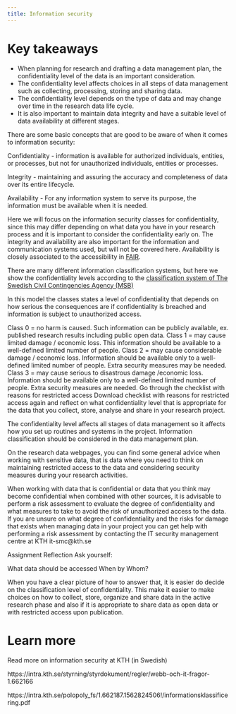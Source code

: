 ```yaml
---
title: Information security
---
```

# Key takeaways
- When planning for research and drafting a data management plan, the confidentiality level of the data is an important consideration.
- The confidentiality level affects choices in all steps of data management such as collecting, processing, storing and sharing data.
- The confidentiality level depends on the type of data and may change over time in the research data life cycle.
- It is also important to maintain data integrity and have a suitable level of data availability at different stages.

There are some basic concepts that are good to be aware of when it comes to information security:

Confidentiality - information is available for authorized individuals, entities, or processes, but not for unauthorized individuals, entities or processes.

Integrity - maintaining and assuring the accuracy and completeness of data over its entire lifecycle.

Availability - For any information system to serve its purpose, the information must be available when it is needed.

Here we will focus on the information security classes for confidentiality, since this may differ depending on what data you have in your research process and it is important to consider the confidentiality early on. The integrity and availability are also important for the information and communication systems used, but will not be covered here. Availability is closely associated to the accessibility in [FAIR](../FAIR.qmd). 

There are many different information classification systems, but here we show the confidentiality levels according to the [classification system of The Swedish Civil Contingencies Agency (MSB)](https://metodstod-informationssakerhet.msb.se/sv/utforma/klassningsmodell/)

In this model the classes states a level of confidentiality that depends on how serious the consequences are if confidentiality is breached and information is subject to unauthorized access.

Class 0 = no harm is caused.  Such information can be publicly available, ex. published research results including public open data.
Class 1 = may cause limited damage / economic loss. This information should be available to a well-defined limited number of people.
Class 2 = may cause considerable damage / economic loss. Information should be available only to a well-defined limited number of people. Extra security measures may be needed.
Class 3 = may cause serious to disastrous damage /economic loss. Information should be available only to a well-defined limited number of people. Extra security measures are needed.
Go through the checklist with reasons for restricted access Download checklist with reasons for restricted access again and reflect on what confidentiality level that is appropriate for the data that you collect, store, analyse and share in your research project.

The confidentiality level affects all stages of data management so it affects how you set up routines and systems in the project. Information classification should be considered in the data management plan.

On the research data webpages, you can find some general advice when working with sensitive data, that is data where you need to think on maintaining restricted access to the data and considering security measures during your research activities.

When working with data that is confidential or data that you think may become confidential when combined with other sources, it is advisable to perform a risk assessment to evaluate the degree of confidentiality and what measures to take to avoid the risk of unauthorized access to the data. If you are unsure on what degree of confidentiality and the risks for damage that exists when managing data in your project you can get help with performing a risk assessment by contacting the IT security management centre at KTH it-smc@kth.se

Assignment
Reflection
Ask yourself:

What data should be accessed When by Whom?

When you have a clear picture of how to answer that, it is easier do decide on the classification level of confidentiality. This make it easier to make choices on how to collect, store, organize and share data in the active research phase and also if it is appropriate to share data as open data or with restricted access upon publication.

# Learn more
Read more on information security at KTH (in Swedish)

https://intra.kth.se/styrning/styrdokument/regler/webb-och-it-fragor-1.662166

https://intra.kth.se/polopoly_fs/1.662187.1562824506!/informationsklassificering.pdf

 